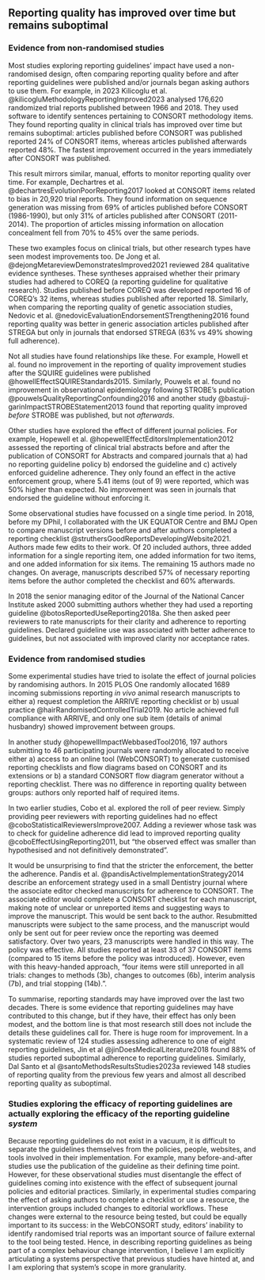 ## Reporting quality has improved over time but remains suboptimal

### Evidence from non-randomised studies

Most studies exploring reporting guidelines' impact have used a non-randomised design, often comparing reporting quality before and after reporting guidelines were published and/or journals began asking authors to use them. For example, in 2023 Kilicoglu et al. @kilicogluMethodologyReportingImproved2023 analysed 176,620 randomized trial reports published between 1966 and 2018. They used software to identify sentences pertaining to CONSORT methodology items. They found reporting quality in clinical trials has improved over time but remains suboptimal: articles published before CONSORT was published reported 24% of CONSORT items, whereas articles published afterwards reported 48%. The fastest improvement occurred in the years immediately after CONSORT was published.

This result mirrors similar, manual, efforts to monitor reporting quality over time. For example, Dechartres et al. @dechartresEvolutionPoorReporting2017 looked at CONSORT items related to bias in 20,920 trial reports. They found information on sequence generation was missing from 69% of articles published before CONSORT (1986-1990), but only 31% of articles published after CONSORT (2011-2014). The proportion of articles missing information on allocation concealment fell from 70% to 45% over the same periods. 

These two examples focus on clinical trials, but other research types have seen modest improvements too. De Jong et al. @dejongMetareviewDemonstratesImproved2021 reviewed 284 qualitative evidence syntheses. These syntheses appraised whether their primary studies had adhered to COREQ (a reporting guideline for qualitative research). Studies published before COREQ was developed reported 16 of COREQ's 32 items, whereas studies published after reported 18. Similarly, when comparing the reporting quality of genetic association studies, Nedovic et al. @nedovicEvaluationEndorsementSTrengthening2016 found reporting quality was better in generic association articles published after STREGA but only in journals that endorsed STREGA (63% vs 49% showing full adherence).

Not all studies have found relationships like these. For example, Howell et al. found no improvement in the reporting of quality improvement studies after the SQUIRE guidelines were published @howellEffectSQUIREStandards2015. Similarly, Pouwels et al. found no improvement in observational epidemiology following STROBE's publication @pouwelsQualityReportingConfounding2016 and another study @bastuji-garinImpactSTROBEStatement2013 found that reporting quality improved _before_ STROBE was published, but not _afterwards_.

Other studies have explored the effect of different journal policies. For example, Hopewell et al. @hopewellEffectEditorsImplementation2012 assessed the reporting of clinical trial abstracts before and after the publication of CONSORT for Abstracts and compared journals that a) had no reporting guideline policy b) endorsed the guideline and c) actively enforced guideline adherence. They only found an effect in the active enforcement group, where 5.41 items (out of 9) were reported, which was 50% higher than expected. No improvement was seen in journals that endorsed the guideline without enforcing it.

Some observational studies have focussed on a single time period. In 2018, before my DPhil, I collaborated with the UK EQUATOR Centre and BMJ Open to compare manuscript versions before and after authors completed a reporting checklist @struthersGoodReportsDevelopingWebsite2021. Authors made few edits to their work. Of 20 included authors, three added information for a single reporting item, one added information for two items, and one added information for six items. The remaining 15 authors made no changes. On average, manuscripts described 57% of necessary reporting items before the author completed the checklist and 60% afterwards. 

In 2018 the senior managing editor of the Journal of the National Cancer Institute asked 2000 submitting authors whether they had used a reporting guideline @botosReportedUseReporting2018a. She then asked peer reviewers to rate manuscripts for their clarity and adherence to reporting guidelines. Declared guideline use was associated with better adherence to guidelines, but not associated with improved clarity nor acceptance rates.

### Evidence from randomised studies

Some experimental studies have tried to isolate the effect of journal policies by randomising authors. In 2015 PLOS One randomly allocated 1689 incoming submissions reporting _in vivo_ animal research manuscripts to either a) request completion the ARRIVE reporting checklist or b) usual practice @hairRandomisedControlledTrial2019. No article achieved full compliance with ARRIVE, and only one sub item (details of animal husbandry) showed improvement between groups. 

In another study @hopewellImpactWebbasedTool2016, 197 authors submitting to 46 participating journals were randomly allocated to receive either a) access to an online tool (WebCONSORT) to generate customised reporting checklists and flow diagrams based on CONSORT and its extensions or b) a standard CONSORT flow diagram generator without a reporting checklist. There was no difference in reporting quality between groups: authors only reported half of required items. 

In two earlier studies, Cobo et al. explored the roll of peer review. Simply providing peer reviewers with reporting guidelines had no effect @coboStatisticalReviewersImprove2007. Adding a reviewer whose task was to check for guideline adherence did lead to improved reporting quality @coboEffectUsingReporting2011, but "the observed effect was smaller than hypothesised and not definitively demonstrated".

It would be unsurprising to find that the stricter the enforcement, the better the adherence. Pandis et al. @pandisActiveImplementationStrategy2014 describe an enforcement strategy used in a small Dentistry journal where the associate editor checked manuscripts for adherence to CONSORT. The associate editor would complete a CONSORT checklist for each manuscript, making note of unclear or unreported items and suggesting ways to improve the manuscript. This would be sent back to the author. Resubmitted manuscripts were subject to the same process, and the manuscript would only be sent out for peer review once the reporting was deemed satisfactory. Over two years, 23 manuscripts were handled in this way. The policy was effective. All studies reported at least 33 of 37 CONSORT items (compared to 15 items before the policy was introduced). However, even with this heavy-handed approach, "four items were still unreported in all trials: changes to methods (3b), changes to outcomes
(6b), interim analysis (7b), and trial stopping (14b).".

To summarise, reporting standards may have improved over the last two decades. There is some evidence that reporting guidelines may have contributed to this change, but if they have, their effect has only been modest, and the bottom line is that most research still does not include the details these guidelines call for. There is huge room for improvement. In a systematic review of 124 studies assessing adherence to one of eight reporting guidelines, Jin et al @jinDoesMedicalLiterature2018 found 88% of studies reported suboptimal adherence to reporting guidelines. Similarly, Dal Santo et al @santoMethodsResultsStudies2023a reviewed 148 studies of reporting quality from the previous few years and almost all described reporting quality as suboptimal. 

### Studies exploring the efficacy of reporting guidelines are actually exploring the efficacy of the reporting guideline _system_

Because reporting guidelines do not exist in a vacuum, it is difficult to separate the guidelines themselves from the policies, people, websites, and tools involved in their implementation. For example, many before-and-after studies use the publication of the guideline as their defining time point. However, for these observational studies must disentangle the effect of guidelines coming into existence with the effect of subsequent journal policies and editorial practices. Similarly, in experimental studies comparing the effect of asking authors to complete a checklist or use a resource, the intervention groups included changes to editorial workflows. These changes were external to the resource being tested, but could be equally important to its success: in the WebCONSORT study, editors' inability to identify randomised trial reports was an important source of failure external to the tool being tested. Hence, in describing reporting guidelines as being part of a complex behaviour change intervention, I believe I am explicitly articulating a systems perspective that previous studies have hinted at, and I am exploring that system's scope in more granularity.

